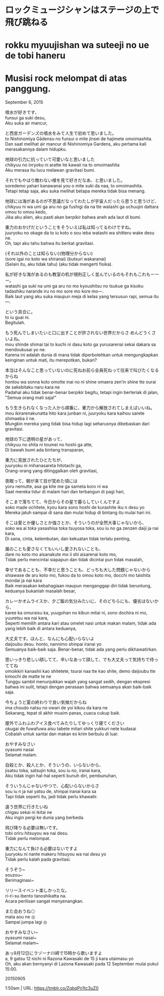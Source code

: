 # ロックミュージシャンはステージの上で飛び跳ねる  
# rokku myuujishan wa suteeji no ue de tobi haneru  
# Musisi rock melompat di atas panggung.  

September 6, 2015

噴水が好きです、  
funsui ga suki desu,  
Aku suka air mancur,  

と西宮ガーデンズの噴水をみて人生で初めて思いました。  
to Nishinomiya Gādensu no funsui o mite jinsei de hajimete omoimashita.  
Dan saat melihat air mancur di Nishinomiya Gardens, aku pertama kali merasakannya dalam hidupku.  

地球の引力に抗っていて可愛いなと思いました  
chikyuu no inryoku ni aratte ite kawaii na to omoimashita  
Aku merasa itu lucu melawan gravitasi bumi.  

それでもやはり敵わない様を見て好きだなあ、と思いました。  
soredemo yahari kanawanai you o mite suki da naa, to omoimashita.  
Tetapi tetap saja, aku suka melihat betapa mereka tidak bisa menang.  

地球には海があるのが不思議だなってわたしが宇宙人だったら思うと思うけど、  
chikyuu ni wa umi ga aru no ga fushigi da na tte watashi ga uchuujin dattara omou to omou kedo,  
Jika aku alien, aku pasti akan berpikir bahwa aneh ada laut di bumi.  

重力のおかげだということをそういえば私は知ってるわけですね。  
juuryoku no okage da to iu koto o sou ieba watashi wa shitteru wake desu ne.  
Oh, tapi aku tahu bahwa itu berkat gravitasi.  

(それ以外のことは知らない)(物理分からない)  
(sore igai no koto wa shiranai) (butsuri wakaranai)  
(Selain itu, aku tidak tahu) (aku tidak mengerti fisika).  

私が好きな海があるのも教室の机が規則正しく並んでいるのもそれもこれもーーー。  
watashi ga suki na umi ga aru no mo kyoushitsu no tsukue ga kisoku tadashiku narande iru no mo sore mo kore mo—.  
Baik laut yang aku suka maupun meja di kelas yang tersusun rapi, semua itu—.  

という具合に。  
to iu guai ni.  
Begitulah.  

もう死んでしまいたいと口に出すことが許されない世界だからさ めんどうくさいよね。  
mou shinde shimai tai to kuchi ni dasu koto ga yurusarenai sekai dakara sa mendoukusai yo ne.  
Karena ini adalah dunia di mana tidak diperbolehkan untuk mengungkapkan keinginan untuk mati, itu merepotkan, bukan?  

本当はそんなこと思っていないのに死ねお前ら全員死ねって往来で叫びたくなるからね  
hontou wa sonna koto omotte inai no ni shine omaera zen’in shine tte ourai de sakebitaku naru kara ne  
Padahal aku tidak benar-benar berpikir begitu, tetapi ingin berteriak di jalan, "Semua orang mati saja!"  

もう生きられなくなった人から順番に、重力から解放されてしまえばいいね。  
mou ikirarenakunatta hito kara junban ni, juuryoku kara kaihou sarete shimaeba ii ne.  
Mungkin mereka yang tidak bisa hidup lagi seharusnya dibebaskan dari gravitasi.  

地球の下に透明の星があって、  
chikyuu no shita ni toumei no hoshi ga atte,  
Di bawah bumi ada bintang transparan,  

重力に見放されたひとたちが、  
juuryoku ni mihanasareta hitotachi ga,  
Orang-orang yang ditinggalkan oleh gravitasi,  

夜眠って、朝が来て目が覚めた頃には  
yoru nemutte, asa ga kite me ga sameta koro ni wa  
Saat mereka tidur di malam hari dan terbangun di pagi hari,  

そこまで落ちてて、今日からその星で暮らしていくんですよ  
soko made ochitete, kyou kara sono hoshi de kurashite iku n desu yo  
Mereka jatuh sampai di sana dan mulai hidup di bintang itu mulai hari ini.  

そこは愛とか優しさとか強さとか、そういうのが全然大事じゃないから、  
soko wa ai toka yasashisa toka tsuyosa toka, sou iu no ga zenzen daiji ja nai kara,  
Di sana, cinta, kelembutan, dan kekuatan tidak terlalu penting,  

誰のことも愛さなくてもいいし愛されないことも、  
dare no koto mo aisanakute mo ii shi aisarenai koto mo,  
Tidak perlu mencintai siapapun dan tidak dicintai pun tidak masalah,  

幸せであることも、不幸だと思うことも、どっちも大した問題じゃないから  
shiawase de aru koto mo, fukou da to omou koto mo, docchi mo taishita mondai ja nai kara  
Baik merasakan kebahagiaan maupun menganggap diri tidak beruntung, keduanya bukanlah masalah besar,  

カレーかオムライスか、夕ご飯の気分みたいに、そのどちらにも、優劣はないから、  
karee ka omuraisu ka, yuugohan no kibun mitai ni, sono dochira ni mo, yuuretsu wa nai kara,  
Seperti memilih antara kari atau omelet nasi untuk makan malam, tidak ada yang lebih baik di antara keduanya,  

大丈夫です。ほんと、なんにも心配いらないよ  
daijoubu desu. honto, nannimo shinpai iranai yo  
Semuanya baik-baik saja. Benar-benar, tidak ada yang perlu dikhawatirkan.  

思いっきり悲しい顔してて、辛いなあって顔して、でも大丈夫って気持ちで待っててね  
omoikkiri kanashii kao shitetete, tsurai naa tte kao shite, demo daijoubu tte kimochi de matte te ne  
Tunggu sambil menunjukkan wajah yang sangat sedih, dengan ekspresi bahwa ini sulit, tetapi dengan perasaan bahwa semuanya akan baik-baik saja.  

今ちょうど夏の終わりで良い気候だからね  
ima choudo natsu no owari de yoi kikou da kara ne  
Sekarang, tepat di akhir musim panas, cuaca cukup baik.  

屋外でふわふわアイス食べてみたりしてゆっくり寝てください  
okugai de fuwafuwa aisu tabete mitari shite yukkuri nete kudasai  
Cobalah untuk santai dan makan es krim berbulu di luar.  

おやすみなさい  
oyasumi nasai  
Selamat malam.  

自殺とか、殺人とか、そういうの、いらないから、  
jisatsu toka, satsujin toka, sou iu no, iranai kara,  
Aku tidak ingin hal-hal seperti bunuh diri, pembunuhan,  

そういうんじゃないやつで、心配いらないからさ  
sou iu n ja nai yatsu de, shinpai iranai kara sa  
Tapi tidak seperti itu, jadi tidak perlu khawatir.  

違う世界に行きたいね  
chigau sekai ni ikitai ne  
Aku ingin pergi ke dunia yang berbeda.  

飛び降りる必要は無いです。  
tobi oriru hitsuyou wa nai desu.  
Tidak perlu melompat.  

重力になんて負ける必要はないですよ  
juuryoku ni nante makeru hitsuyou wa nai desu yo  
Tidak perlu kalah pada gravitasi.  

そうぞう~  
souzou~  
Berimaginasi~  

リリースイベント楽しかったな。  
ri-ri-su ibento tanoshikatta na.  
Acara perilisan sangat menyenangkan.  

また会おうね◎  
mata aou ne ◎  
Sampai jumpa lagi ◎  

おやすみなさい~  
oyasumi nasai~  
Selamat malam~  

あっ9月12日にラゾーナ川崎で15時から歌いますよ  
a, 9 gatsu 12 nichi ni Razona Kawasaki de 15 ji kara utaimasu yo  
Oh, aku akan bernyanyi di Lazona Kawasaki pada 12 September mulai pukul 15:00.  

20150905  

1:50am  |   URL: https://tmblr.co/ZgbqPn1tc3uZ0  